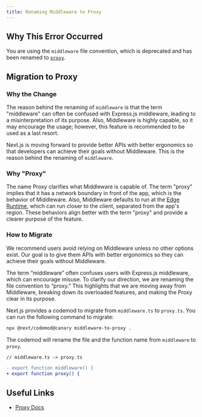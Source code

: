 ```yaml
---
title: Renaming Middleware to Proxy
---
```


## Why This Error Occurred

You are using the `middleware` file convention, which is deprecated and has been renamed to [`proxy`](/docs/app/api-reference/file-conventions/proxy).

## Migration to Proxy

### Why the Change

The reason behind the renaming of `middleware` is that the term "middleware" can often be confused with Express.js middleware, leading to a misinterpretation of its purpose. Also, Middleware is highly capable, so it may encourage the usage; however, this feature is recommended to be used as a last resort.

Next.js is moving forward to provide better APIs with better ergonomics so that developers can achieve their goals without Middleware. This is the reason behind the renaming of `middleware`.

### Why "Proxy"

The name Proxy clarifies what Middleware is capable of. The term "proxy" implies that it has a network boundary in front of the app, which is the behavior of Middleware. Also, Middleware defaults to run at the [Edge Runtime](/docs/app/api-reference/edge), which can run closer to the client, separated from the app's region. These behaviors align better with the term "proxy" and provide a clearer purpose of the feature.

### How to Migrate

We recommend users avoid relying on Middleware unless no other options exist. Our goal is to give them APIs with better ergonomics so they can achieve their goals without Middleware.

The term “middleware” often confuses users with Express.js middleware, which can encourage misuse. To clarify our direction, we are renaming the file convention to “proxy.” This highlights that we are moving away from Middleware, breaking down its overloaded features, and making the Proxy clear in its purpose.

Next.js provides a codemod to migrate from `middleware.ts` to `proxy.ts`. You can run the following command to migrate:

```bash
npx @next/codemod@canary middleware-to-proxy .
```

The codemod will rename the file and the function name from `middleware` to `proxy`.

```diff
// middleware.ts -> proxy.ts

- export function middleware() {
+ export function proxy() {
```

## Useful Links

- [Proxy Docs](/docs/app/api-reference/file-conventions/proxy)
